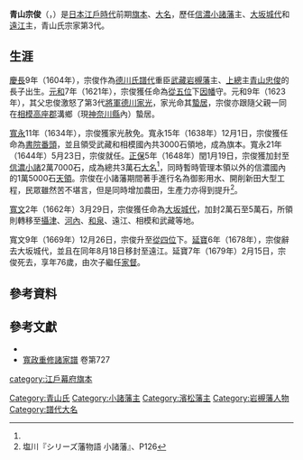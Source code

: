 {{Infobox officeholder 
| name= 青山宗俊
| image= Aoyama Munetoshi.jpg
| caption=

| order={{link-ja|濱松藩|浜松藩}}藩主
| term_start=1678年
| term_end=1679年
| predecessor= {{link-ja|太田資次|太田資次}}
| successor= {{link-ja|青山忠雄|青山忠雄}}

| order1=[[大坂城代|大坂城代]]
| term_start1=1662年
| term_end1=1678年
| predecessor1= [[水野忠職|水野忠職]]
| successor1= {{link-ja|太田資次|太田資次}}

| order2=[[小諸藩|小諸藩]]藩主
| term_start2=1648年
| term_end2=1662年
| predecessor2= {{link-ja|松平憲良|松平憲良}}
| successor2= {{link-ja|酒井忠能|酒井忠能}}

| birth_date={{birth date|1604|12|26}}<br>（[[慶長|慶長]]9年11月6日）
| birth_place= 
| death_date={{death date and age|1679|3|26|1604|12|26}}<br>（[[延寶|延寶]]7年2月15日）
| death_place= 
| module  = {{日本武士|child=yes
|時代= [[江戶時代|江戶時代]]前期
|幼名= 伊勢千代
|改名= 
|别名= 
|諡号= 
|神号= 
|戒名= 幡龍院殿義邊寸忠大居士
|洗禮名= 
|墓所= [[京都府|京都府]][[京都市|京都市]][[北區_(京都市)|北區]]的[[大德寺|大德寺]]
|朝廷官位=  [[從五位|從五位]]下[[從四位|從四位]]下[[因幡國|因幡]]守
|幕府職位=  [[江戶幕府|江戶幕府]][[書院番|書院番頭]]→{{Link-ja|番頭|番頭|大番頭}}→[[大坂城代|大坂城代]]
|主君= 
|藩= [[信濃國|信濃]][[小諸藩|小諸藩]]主→[[大阪市|大坂]]一帶→[[遠江國|遠江]]{{Link-ja|濱松藩|浜松藩}}主
|氏族= {{Link-ja|青山氏|青山氏}}
|父= [[青山忠俊|青山忠俊]]<ref name="小諸藩122">塩川『シリーズ藩物語 小諸藩』、P122</ref>
|母= [[大久保忠佐|大久保忠佐]]之女
|養父= 
|養母=
|弟= 青山宗祐、青山忠榮、青山正俊
|妹= {{Link-ja|瀧川正利|滝川正利}}正室、{{Link-ja|稻葉一通|稲葉一通}}繼室、川口正信室、中根正次室
|正室= 
|側室= 石橋氏、大河原氏
|子= 青山忠丸、{{Link-ja|青山忠雄|青山忠雄}}、{{Link-ja|青山忠重|青山忠重}}、青山貞俊、{{Link-ja|青山忠貴|青山忠貴}}
|女= [[永井尚長|永井尚長]]正室（後來成為半井成明室）
|養子= 
|養女= 稻葉一通之女（本多忠隆室）
 }}
}}
'''青山宗俊'''（{{jpn|j=青山 宗俊|hg=あおやま むねとし|rm=Aoyama Munetoshi}}，{{bd|1604年|12月26日|1679年|3月26日|catIdx=Aoyama Munetoshi}}）是[[日本|日本]][[江戶時代|江戶時代]]前期[[旗本|旗本]]、[[大名_(称谓)|大名]]，歷任[[信濃國|信濃]][[小諸藩|小諸藩]]主、[[大坂城代|大坂城代]]和[[遠江國|遠江]]{{Link-ja|濱松藩|浜松藩}}主，青山氏宗家第3代。

==生涯==
[[慶長|慶長]]9年（1604年），宗俊作為[[德川氏|德川氏]][[譜代|譜代]]重臣[[武藏國|武藏]][[岩槻藩|岩槻藩]]主、[[上總國|上總]]{{Link-ja|大多喜藩|大多喜藩}}主[[青山忠俊|青山忠俊]]的長子出生。[[元和_(後水尾天皇)|元和]]7年（1621年），宗俊獲任命為[[從五位|從五位]]下[[因幡國|因幡]]守。元和9年（1623年），其父忠俊激怒了第3代[[征夷大將軍|將軍]][[德川家光|德川家光]]，家光命其[[蟄居|蟄居]]，宗俊亦跟隨父親一同在[[相模國|相模]][[高座郡|高座郡]]溝鄉（現[[神奈川縣|神奈川縣]]內）蟄居。

[[寬永|寬永]]11年（1634年），宗俊獲家光赦免。寬永15年（1638年）12月1日，宗俊獲任命為[[書院番|書院番頭]]，並且領受武藏和相模國內共3000石領地，成為旗本。寬永21年（1644年）5月23日，宗俊就任{{Link-ja|番頭|番頭|大番頭}}。[[正保|正保]]5年（1648年）閏1月19日，宗俊獲加封至[[信濃國|信濃]][[小諸藩|小諸]]2萬7000石，成為總共3萬石[[大名_(称谓)|大名]]<ref name="小諸藩122"/>，同時暫時管理本領以外的信濃國內的1萬5000石[[天領|天領]]。宗俊在小諸藩期間著手進行名為御影用水、開削新田大型工程，民眾雖然苦不堪言，但是同時增加農田，生產力亦得到提升<ref name="小諸藩126">塩川『シリーズ藩物語 小諸藩』、P126</ref>。

[[寬文|寬文]]2年（1662年）3月29日，宗俊獲任命為[[大坂城代|大坂城代]]，加封2萬石至5萬石，所領則轉移至[[攝津國|攝津]]、[[河內國|河內]]、[[和泉國|和泉]]、遠江、相模和武藏等地。

寬文9年（1669年）12月26日，宗俊升至[[從四位|從四位]]下。[[延寶|延寶]]6年（1678年），宗俊辭去大坂城代，並且在同年8月18日移封至遠江{{Link-ja|濱松藩|浜松藩}}。延寶7年（1679年）2月15日，宗俊死去，享年76歲，由次子{{Link-ja|青山忠雄|青山忠雄}}繼任[[家督|家督]]。

== 參考資料 ==
{{reflist}}

== 參考文獻 ==
* {{Cite book|author=鹽川友衛|title=小諸藩|series=シリーズ藩物語|publisher={{Link-ja|現代書館|現代書館}}|date=2007年7月|isbn=978-4768471098}}
* [[寬政重修諸家譜|寬政重修諸家譜]] 卷第727

{{小諸藩主|青山氏||1648年 - 1662年}}
{{大坂城代|第13代|1662年 - 1678年}}
{{濱松藩主|青山氏|初代|1678年 - 1679年}}

{{DEFAULTSORT:Aoyama Munetoshi}}
[[Category:青山氏|Category:青山氏]]
[[category:江戶幕府旗本|category:江戶幕府旗本]]
[[Category:小諸藩主|Category:小諸藩主]]
[[Category:濱松藩主|Category:濱松藩主]]
[[Category:岩槻藩人物|Category:岩槻藩人物]]
[[Category:譜代大名|Category:譜代大名]]